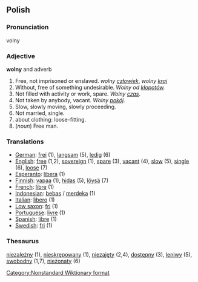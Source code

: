 ==Polish==
===Pronunciation===
volny
===Adjective===
'''wolny'''  and adverb

# Free, not imprisoned or enslaved. ''wolny [[człowiek]]'', ''wolny [[kraj]]''
# Without, free of something undesirable. ''Wolny od [[kłopot|kłopotów]].''
# Not filled with activity or work, spare. ''Wolny [[czas]].''
# Not taken by anybody, vacant. ''Wolny [[pokój]]''.
# Slow, slowly moving, slowly proceeding.
# Not married, single.
# about clothing: loose-fitting.
# (''noun'') Free man.

===Translations===

*[[German]]: [[frei]] (1), [[langsam]] (5), [[ledig]] (6)
*[[English]]: [[free]] (1,2), [[sovereign]] (1), [[spare]] (3), [[vacant]] (4), [[slow]] (5), [[single]] (6), [[loose]] (7)
*[[Esperanto]]: [[libera]] (1)
*[[Finnish]]: [[vapaa]] (1), [[hidas]] (5), [[löysä]] (7)
*[[French]]: [[libre]] (1)
*[[Indonesian]]: [[bebas]] / [[merdeka]] (1)
*[[Italian]]: [[lìbero]] (1)
*[[Low saxon]]: [[fri]] (1)
*[[Portuguese]]: [[livre]] (1)
*[[Spanish]]: [[libre]] (1)
*[[Swedish]]: [[fri]] (1)
===Thesaurus===

[[niezależny]] (1), [[nieskrępowany]] (1), [[niezajęty]] (2,4), [[dostępny]] (3), [[leniwy]] (5), [[swobodny]] (1,7), [[nieżonaty]] (6)

[[Category:Nonstandard Wiktionary format]]<!-- 2 parts of speech in one heading -->